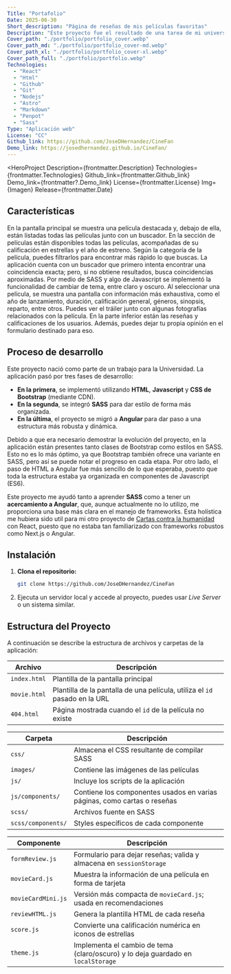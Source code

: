 ```yaml
---
Title: "Portafolio"
Date: 2025-06-30
Short_description: "Página de reseñas de mis películas favoritas"
Description: "Este proyecto fue el resultado de una tarea de mi universidad y es una página de películas con un sistema de reseñas, en el cual se muestran mis peliculas favritas, junto con reseñas y calificaciones. en este proyecto aprendi el uso de SASS y los placeholders o esqueletos para mejorar el diseño y evitar el desplazmiento de componenetes. Al principio se desarrollo solo con bootstrap (cnd) pero despues exigieron el uso de sass"
Cover_path: "./portfolio/portfolio_cover.webp"
Cover_path_md: "./portfolio/portfolio_cover-md.webp"
Cover_path_xl: "./portfolio/portfolio_cover-xl.webp"
Cover_path_full: "./portfolio/portfolio.webp"
Technologies:
  - "React"
  - "Html"
  - "Github"
  - "Git"
  - "Nodejs"
  - "Astro"
  - "Markdown"
  - "Penpot"
  - "Sass"
Type: "Aplicación web"
License: "CC"
Github_link: https://github.com/JoseDHernandez/CineFan
Demo_link: https://josedhernandez.github.io/CineFan/
---
```



<HeroProject
  Description={frontmatter.Description}
  Technologies={frontmatter.Technologies}
  Github_link={frontmatter.Github_link}
  Demo_link={frontmatter?.Demo_link}
  License={frontmatter.License}
  Img={Imagen}
  Release={frontmatter.Date}
></HeroProject>

## Características

<FeatureCard title="Película destacada" image={Imagen}>
  En la pantalla principal se muestra una película destacada y, debajo de ella,
  están listadas todas las películas junto con un buscador.
</FeatureCard>

<FeatureCard title="Listado de películas" image={Image1}>
  En la sección de películas están disponibles todas las películas, acompañadas
  de su calificación en estrellas y el año de estreno.
</FeatureCard>

<FeatureCard title="Filtrado de películas" image={Image2}>
  Según la categoría de la película, puedes filtrarlos para encontrar más rápido
  lo que buscas.
</FeatureCard>

<FeatureCard title="Buscador de películas" image={Image3}>
  La aplicación cuenta con un buscador que primero intenta encontrar una
  coincidencia exacta; pero, si no obtiene resultados, busca coincidencias
  aproximadas.
</FeatureCard>

<FeatureCard title="Tema oscuro" image={Image4}>
  Por medio de SASS y algo de Javascript se implementó la funcionalidad de
  cambiar de tema, entre claro y oscuro.
</FeatureCard>

<FeatureCard title="Información detallada de la película" image={Image5}>
  Al seleccionar una película, se muestra una pantalla con información más
  exhaustiva, como el año de lanzamiento, duración, calificación general,
  géneros, sinopsis, reparto, entre otros.
</FeatureCard>

<FeatureCard title="Tráiler y galería de fotos" image={Image6}>
  Puedes ver el tráiler junto con algunas fotografías relacionados con la
  película.
</FeatureCard>

<FeatureCard title="Reseñas" image={Image7}>
  En la parte inferior están las reseñas y calificaciones de los usuarios.
  Además, puedes dejar tu propia opinión en el formulario destinado para eso.
</FeatureCard>

## Proceso de desarrollo

Este proyecto nació como parte de un trabajo para la Universidad. La aplicación pasó por tres fases de desarrollo:

- **En la primera**, se implementó utilizando **HTML**, **Javascript** y **CSS de Bootstrap** (mediante CDN).
- **En la segunda**, se integró **SASS** para dar estilo de forma más organizada.
- **En la última**, el proyecto se migró a **Angular** para dar paso a una estructura más robusta y dinámica.

Debido a que era necesario demostrar la evolución del proyecto, en la aplicación están presentes tanto clases de Bootstrap como estilos en SASS. Esto no es lo más óptimo, ya que Bootstrap también ofrece una variante en SASS, pero así se puede notar el progreso en cada etapa. Por otro lado, el paso de HTML a Angular fue más sencillo de lo que esperaba, puesto que toda la estructura estaba ya organizada en componentes de Javascript (ES6).

Este proyecto me ayudó tanto a aprender **SASS** como a tener un **acercamiento a Angular**, que, aunque actualmente no lo utilizo, me proporciona una base más clara en el manejo de frameworks. Esta holística me hubiera sido util para mi otro proyecto de [Cartas contra la humanidad](/proyectos/cards-against-humanity) con React, puesto que no estaba tan familiarizado con frameworks robustos como Next.js o Angular.

## Instalación

1. **Clona el repositorio:**

   ```bash
   git clone https://github.com/JoseDHernandez/CineFan
   ```

2. Ejecuta un servidor local y accede al proyecto, puedes usar _Live Server_ o un sistema similar.

## Estructura del Proyecto

A continuación se describe la estructura de archivos y carpetas de la aplicación:

| Archivo      | Descripción                                                                |
| ------------ | -------------------------------------------------------------------------- |
| `index.html` | Plantilla de la pantalla principal                                         |
| `movie.html` | Plantilla de la pantalla de una película, utiliza el `id` pasado en la URL |
| `404.html`   | Página mostrada cuando el `id` de la película no existe                    |

| Carpeta            | Descripción                                                              |
| ------------------ | ------------------------------------------------------------------------ |
| `css/`             | Almacena el CSS resultante de compilar SASS                              |
| `images/`          | Contiene las imágenes de las películas                                   |
| `js/`              | Incluye los scripts de la aplicación                                     |
| `js/components/`   | Contiene los componentes usados en varias páginas, como cartas o reseñas |
| `scss/`            | Archivos fuente en SASS                                                  |
| `scss/components/` | Styles específicos de cada componente                                    |

| Componente         | Descripción                                                                      |
| ------------------ | -------------------------------------------------------------------------------- |
| `formReview.js`    | Formulario para dejar reseñas; valida y almacena en `sessionStorage`             |
| `movieCard.js`     | Muestra la información de una película en forma de tarjeta                       |
| `movieCardMini.js` | Versión más compacta de `movieCard.js`; usada en recomendaciones                 |
| `reviewHTML.js`    | Genera la plantilla HTML de cada reseña                                          |
| `score.js`         | Convierte una calificación numérica en iconos de estrellas                       |
| `theme.js`         | Implementa el cambio de tema (claro/oscuro) y lo deja guardado en `localStorage` |
